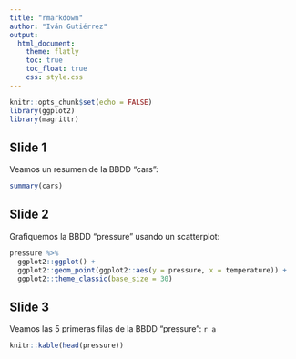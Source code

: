 ```yaml
---
title: "rmarkdown"
author: "Iván Gutiérrez"
output:
  html_document:
    theme: flatly
    toc: true
    toc_float: true
    css: style.css
---
```


```r
knitr::opts_chunk$set(echo = FALSE)
library(ggplot2)
library(magrittr)
```

## Slide 1

Veamos un resumen de la BBDD "cars":
```r
summary(cars)
```

## Slide 2

Grafiquemos la BBDD "pressure" usando un scatterplot:

```r
pressure %>%
  ggplot2::ggplot() +
  ggplot2::geom_point(ggplot2::aes(y = pressure, x = temperature)) +
  ggplot2::theme_classic(base_size = 30)
```

## Slide 3

Veamos las 5 primeras filas de la BBDD "pressure": `r a`
```r
knitr::kable(head(pressure))
```
